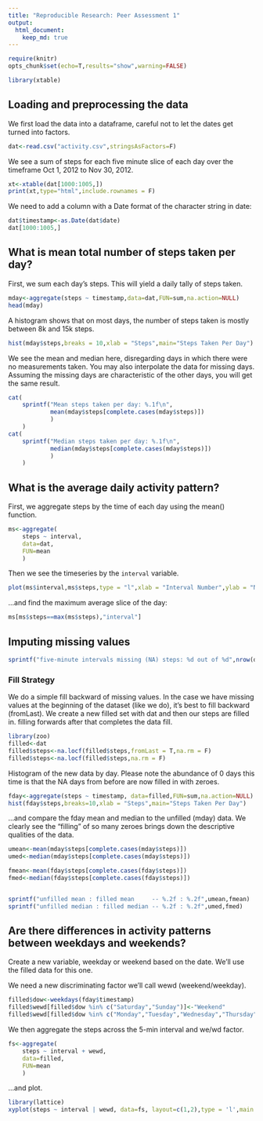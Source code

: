 ```yaml
---
title: "Reproducible Research: Peer Assessment 1"
output: 
  html_document:
    keep_md: true
---
```


```r
require(knitr)
opts_chunk$set(echo=T,results="show",warning=FALSE)

library(xtable)
```


## Loading and preprocessing the data

We first load the data into a dataframe, careful not to let the dates get turned into factors.

```r
dat<-read.csv("activity.csv",stringsAsFactors=F)
```

We see a sum of steps for each five minute slice of each day over the timeframe Oct 1, 2012 to Nov 30, 2012.

```r
xt<-xtable(dat[1000:1005,])
print(xt,type="html",include.rownames = F)
```

We need to add a column with a Date format of the character string in date:

```r
dat$timestamp<-as.Date(dat$date)
dat[1000:1005,]
```


## What is mean total number of steps taken per day?

First, we sum each day's steps. This will yield a daily tally of steps taken.

```r
mday<-aggregate(steps ~ timestamp,data=dat,FUN=sum,na.action=NULL)
head(mday)
```

A histogram shows that on most days, the number of steps taken is mostly between 8k and 15k steps.

```r
hist(mday$steps,breaks = 10,xlab = "Steps",main="Steps Taken Per Day")
```

We see the mean and median here, disregarding days in which there were no measurements taken. You may also interpolate the data for missing days. Assuming the missing days are characteristic of the other days, you will get the same result.

```r
cat(
    sprintf("Mean steps taken per day: %.1f\n",
            mean(mday$steps[complete.cases(mday$steps)])
            )
    )
cat(
    sprintf("Median steps taken per day: %.1f\n",
            median(mday$steps[complete.cases(mday$steps)])
            )
    )
```

## What is the average daily activity pattern?

First, we aggregate steps by the time of each day using the mean() function.

```r
ms<-aggregate(
    steps ~ interval,
    data=dat,
    FUN=mean
    )
```

Then we see the timeseries by the `interval` variable.

```r
plot(ms$interval,ms$steps,type = "l",xlab = "Interval Number",ylab = "Number of Steps")
```

...and find the maximum average slice of the day:

```r
ms[ms$steps==max(ms$steps),"interval"]
```

## Imputing missing values

```r
sprintf("five-minute intervals missing (NA) steps: %d out of %d",nrow(dat[is.na(dat$steps),]),nrow(dat))
```

### Fill Strategy

We do a simple fill backward of missing values. In the case we have missing values at the beginning of the dataset (like we do), it's best to fill backward (fromLast). We create a new filled set with dat and then our steps are filled in. filling forwards after that completes the data fill.


```r
library(zoo)
filled<-dat
filled$steps<-na.locf(filled$steps,fromLast = T,na.rm = F)
filled$steps<-na.locf(filled$steps,na.rm = F)
```

Histogram of the new data by day. Please note the abundance of 0 days this time is that the NA days from before are now filled in with zeroes.

```r
fday<-aggregate(steps ~ timestamp, data=filled,FUN=sum,na.action=NULL)
hist(fday$steps,breaks=10,xlab = "Steps",main="Steps Taken Per Day")
```

...and compare the fday mean and median to the unfilled (mday) data. We clearly see the "filling" of so many zeroes brings down the descriptive qualities of the data.

```r
umean<-mean(mday$steps[complete.cases(mday$steps)])
umed<-median(mday$steps[complete.cases(mday$steps)])

fmean<-mean(fday$steps[complete.cases(fday$steps)])
fmed<-median(fday$steps[complete.cases(fday$steps)])


sprintf("unfilled mean : filled mean     -- %.2f : %.2f",umean,fmean)
sprintf("unfilled median : filled median -- %.2f : %.2f",umed,fmed)
```


## Are there differences in activity patterns between weekdays and weekends?

Create a new variable, weekday or weekend based on the date. We'll use the filled data for this one.

We need a new discriminating factor we'll call wewd (weekend/weekday).

```r
filled$dow<-weekdays(fday$timestamp)
filled$wewd[filled$dow %in% c("Saturday","Sunday")]<-"Weekend"
filled$wewd[filled$dow %in% c("Monday","Tuesday","Wednesday","Thursday","Friday")]<-"Weekday"
```

We then aggregate the steps across the 5-min interval and we/wd factor.
```r
fs<-aggregate(
    steps ~ interval + wewd,
    data=filled,
    FUN=mean
    )
```

...and plot.

```r
library(lattice)
xyplot(steps ~ interval | wewd, data=fs, layout=c(1,2),type = 'l',main = "Average steps taken (Weekends vs. Weekdays)")
```





